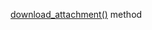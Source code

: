 [download_attachment()](/docs-new/toloka-kit/reference/toloka.client.TolokaClient.download_attachment) method
